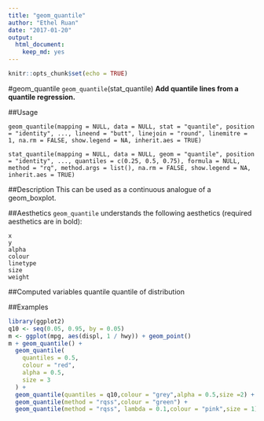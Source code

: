 ---
title: "geom_quantile"
author: "Ethel Ruan"
date: "2017-01-20"
output: 
  html_document: 
    keep_md: yes
---

```{r setup, include=FALSE}
knitr::opts_chunk$set(echo = TRUE)
```

#geom_quantile
`geom_quantile`(stat_quantile)
**Add quantile lines from a quantile regression.**
         

##Usage
```
geom_quantile(mapping = NULL, data = NULL, stat = "quantile", position = "identity", ..., lineend = "butt", linejoin = "round", linemitre = 1, na.rm = FALSE, show.legend = NA, inherit.aes = TRUE)

stat_quantile(mapping = NULL, data = NULL, geom = "quantile", position = "identity", ..., quantiles = c(0.25, 0.5, 0.75), formula = NULL, method = "rq", method.args = list(), na.rm = FALSE, show.legend = NA, inherit.aes = TRUE)
```

##Description
This can be used as a continuous analogue of a geom_boxplot.

##Aesthetics
`geom_quantile` understands the following aesthetics (required aesthetics are in bold):
```
x
y
alpha
colour
linetype
size
weight
```

##Computed variables
quantile
quantile of distribution

##Examples
```{r}
library(ggplot2)
q10 <- seq(0.05, 0.95, by = 0.05)
m <- ggplot(mpg, aes(displ, 1 / hwy)) + geom_point()
m + geom_quantile() +
  geom_quantile(
    quantiles = 0.5,
    colour = "red",
    alpha = 0.5,
    size = 3
  ) +
  geom_quantile(quantiles = q10,colour = "grey",alpha = 0.5,size =2) +
  geom_quantile(method = "rqss",colour = "green") +
  geom_quantile(method = "rqss", lambda = 0.1,colour = "pink",size = 1)
```